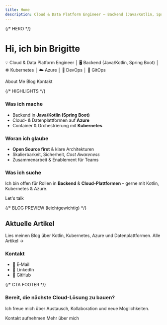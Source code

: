 ```yaml
---
title: Home
description: Cloud & Data Platform Engineer – Backend (Java/Kotlin, Spring Boot), Kubernetes, Azure, DevOps & GitOps
---
```



{/* HERO */}
<div className="hero hero--primary" style={{padding: '3rem 0'}}>
  <div className="container">
    <h1 className="hero__title" style={{marginBottom: '0.5rem'}}>Hi, ich bin <strong>Brigitte</strong></h1>
    <p className="hero__subtitle" style={{fontSize: '1.05rem', lineHeight: 1.6}}>
      💡 Cloud & Data Platform Engineer │ 🖥️ Backend (Java/Kotlin, Spring Boot) │ ☸️ Kubernetes │ ☁️ Azure │ 🔧 DevOps │ 🧩 GitOps
    </p>
    <div className="buttons" style={{display: 'flex', gap: '0.75rem', flexWrap: 'wrap'}}>
      <Link className="button button--secondary button--lg" to="/about">About Me</Link>
      <Link className="button button--outline button--lg" to="/blog">Blog</Link>
      <Link className="button button--outline button--lg" to="mailto:brigitte_boehm@outlook.de">Kontakt</Link>
    </div>
  </div>
</div>

{/* HIGHLIGHTS */}
<section className="container" style={{padding: '2.5rem 0'}}>
  <div className="row">
    <div className="col col--4">
      <div className="card">
        <div className="card__header"><h3>Was ich mache</h3></div>
        <div className="card__body">
          <ul>
            <li>Backend in <strong>Java/Kotlin (Spring Boot)</strong></li>
            <li>Cloud- & Datenplattformen auf <strong>Azure</strong></li>
            <li>Container & Orchestrierung mit <strong>Kubernetes</strong></li>
          </ul>
        </div>
      </div>
    </div>
    <div className="col col--4">
      <div className="card">
        <div className="card__header"><h3>Woran ich glaube</h3></div>
        <div className="card__body">
          <ul>
            <li><strong>Open Source first</strong> & klare Architekturen</li>
            <li>Skalierbarkeit, Sicherheit, <em>Cost Awareness</em></li>
            <li>Zusammenarbeit & Enablement für Teams</li>
          </ul>
        </div>
      </div>
    </div>
    <div className="col col--4">
      <div className="card">
        <div className="card__header"><h3>Was ich suche</h3></div>
        <div className="card__body">
          <p>Ich bin offen für Rollen in <strong>Backend</strong> & <strong>Cloud-Plattformen</strong> – gerne mit Kotlin, Kubernetes & Azure.</p>
          <Link className="button button--sm button--primary" to="mailto:brigitte_boehm@outlook.de">Let's talk</Link>
        </div>
      </div>
    </div>
  </div>
</section>

{/* BLOG PREVIEW (leichtgewichtig) */}
<section className="container" style={{paddingBottom: '2.5rem'}}>
  <div className="row">
    <div className="col col--8">
      <h2 style={{marginBottom: '1rem'}}>Aktuelle Artikel</h2>
      <p>
        Lies meinen Blog über Kotlin, Kubernetes, Azure und Datenplattformen. 
        <Link to="/blog" style={{marginLeft: 8}}>Alle Artikel →</Link>
      </p>
    </div>
    <div className="col col--4">
      <div className="card">
        <div className="card__header"><h3>Kontakt</h3></div>
        <div className="card__body">
          <ul>
            <li>📧 <Link to="mailto:brigitte_boehm@outlook.de">E‑Mail</Link></li>
            <li>💼 <Link to="https://www.linkedin.com/in/brigitte-boehm-34b7a025/">LinkedIn</Link></li>
            <li>🐙 <Link to="https://github.com/bri-b-dev">GitHub</Link></li>
          </ul>
        </div>
      </div>
    </div>
  </div>
</section>

{/* CTA FOOTER */}
<section className="hero" style={{padding: '2.25rem 0', background: 'var(--ifm-background-surface-color)'}}>
  <div className="container" style={{textAlign: 'center'}}>
    <h3 style={{marginBottom: '0.5rem'}}>Bereit, die nächste Cloud-Lösung zu bauen?</h3>
    <p style={{marginBottom: '1rem'}}>Ich freue mich über Austausch, Kollaboration und neue Möglichkeiten.</p>
    <div className="buttons" style={{display: 'flex', gap: '0.75rem', justifyContent: 'center', flexWrap: 'wrap'}}>
      <Link className="button button--primary" to="mailto:brigitte_boehm@outlook.de">Kontakt aufnehmen</Link>
      <Link className="button button--secondary" to="/about">Mehr über mich</Link>
    </div>
  </div>
</section>
